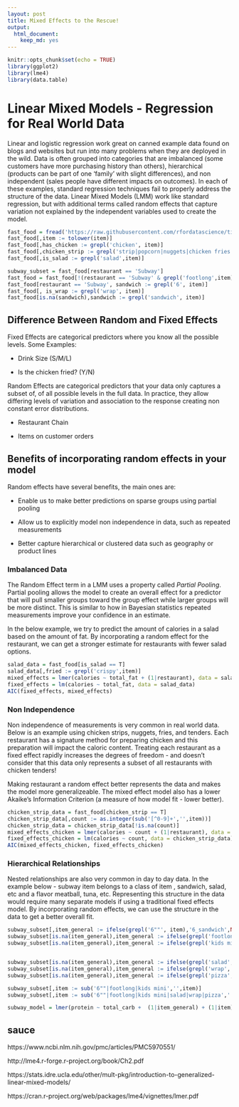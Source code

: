 ```yaml
---
layout: post
title: Mixed Effects to the Rescue!
output: 
  html_document: 
    keep_md: yes
---
```


```r
knitr::opts_chunk$set(echo = TRUE)
library(ggplot2)
library(lme4)
library(data.table)
```

# Linear Mixed Models - Regression for Real World Data

Linear and logistic regression work great on canned example data found on blogs and websites but
run into many problems when they are deployed in the wild.  Data is often grouped into categories 
that are imbalanced (some customers have more purchasing history than others), hierarchical 
(products can be part of one 'family' with slight differences), and non independent (sales people 
have different impacts on outcomes).  In each of these examples, standard regression 
techniques fail to properly address the structure of the data.  Linear Mixed Models (LMM) work like 
standard regression, but with additional terms called random effects that capture variation not 
explained by the independent variables used to create the model. 

```r
fast_food = fread('https://raw.githubusercontent.com/rfordatascience/tidytuesday/master/data/2018/2018-09-04/fastfood_calories.csv')
fast_food[,item := tolower(item)]
fast_food[,has_chicken := grepl('chicken', item)]
fast_food[,chicken_strip := grepl('strip|popcorn|nuggets|chicken fries|tenders',item)]
fast_food[,is_salad := grepl('salad',item)]

subway_subset = fast_food[restaurant == 'Subway']
fast_food = fast_food[!(restaurant == 'Subway' & grepl('footlong',item)) & !(restaurant == 'Subway' & grepl('kids mini',item))]
fast_food[restaurant == 'Subway', sandwich := grepl('6', item)]
fast_food[, is_wrap := grepl('wrap', item)]
fast_food[is.na(sandwich),sandwich := grepl('sandwich', item)]

```

## Difference Between Random and Fixed Effects

Fixed Effects are categorical predictors where you know all the possible levels.  Some Examples:

- Drink Size (S/M/L)

- Is the chicken fried? (Y/N)

Random Effects are categorical predictors that your data only captures a subset of, of all possible 
levels in the full data.  In practice, they allow differing levels of variation and association 
to the response creating non constant error distributions.

- Restaurant Chain 

- Items on customer orders

## Benefits of incorporating random effects in your model

Random effects have several benefits, the main ones are:

- Enable us to make better predictions on sparse groups using partial pooling

- Allow us to explicitly model non independence in data, such as repeated measurements

- Better capture hierarchical or clustered data such as geography or product lines


### Imbalanced Data
The Random Effect term in a LMM uses a property called *Partial Pooling*.  Partial pooling allows the model
to create an overall effect for a predictor that will pull smaller groups toward the group effect while 
larger groups will be more distinct.  This is similar to how in Bayesian statistics repeated measurements
improve your confidence in an estimate.

In the below example, we try to predict the amount of calories in a salad based on the amount of fat.
By incorporating a random effect for the restaurant, we can get a stronger estimate for restaurants
with fewer salad options.

```r
salad_data = fast_food[is_salad == T]
salad_data[,fried := grepl('crispy',item)]
mixed_effects = lmer(calories ~ total_fat + (1|restaurant), data = salad_data)
fixed_effects = lm(calories ~ total_fat, data = salad_data)
AIC(fixed_effects, mixed_effects)
```

### Non Independence 

Non independence of measurements is very common in real world data.  Below is an example using 
chicken strips, nuggets, fries, and tenders.  Each restaurant has a signature method for preparing 
chicken and this preparation will impact the caloric content.  Treating each restaurant as a fixed effect
rapidly increases the degrees of freedom - and doesn't consider that this data only represents a subset
of all restaurants with chicken tenders!

Making restaurant a random effect better represents the data and makes the model more generalizeable.
The mixed effect model also has a lower Akaike's Information Criterion (a measure of how model fit - lower 
better).



```r
chicken_strip_data = fast_food[chicken_strip == T]
chicken_strip_data[,count := as.integer(sub('[^0-9]+','',item))]
chicken_strip_data = chicken_strip_data[!is.na(count)]
mixed_effects_chicken = lmer(calories ~ count + (1|restaurant), data = chicken_strip_data)
fixed_effects_chicken = lm(calories ~ count, data = chicken_strip_data)
AIC(mixed_effects_chicken, fixed_effects_chicken)
```

### Hierarchical Relationships

Nested relationships are also very common in day to day data.  In the example below - subway item 
belongs to a class of item , sandwich, salad, etc and a flavor meatball, tuna, etc.  Representing this
structure in the data would require many separate models if using a traditional fixed effects model.
By incorporating random effects, we can use the structure in the data to get a better overall fit.

```r
subway_subset[,item_general := ifelse(grepl('6""', item),'6_sandwich',NA)]
subway_subset[is.na(item_general),item_general := ifelse(grepl('footlong', item),'12_sandwich',NA)]
subway_subset[is.na(item_general),item_general := ifelse(grepl('kids mini', item),'3_sandwich',NA)]


subway_subset[is.na(item_general),item_general := ifelse(grepl('salad', item),'salad',NA)]
subway_subset[is.na(item_general),item_general := ifelse(grepl('wrap', item),'wrap',NA)]
subway_subset[is.na(item_general),item_general := ifelse(grepl('pizza', item),'pizza',NA)]

subway_subset[,item := sub('6""|footlong|kids mini','',item)]
subway_subset[,item := sub('6""|footlong|kids mini|salad|wrap|pizza','',item)]

subway_model = lmer(protein ~ total_carb +  (1|item_general) + (1|item), data = subway_subset)
```


## sauce

https://www.ncbi.nlm.nih.gov/pmc/articles/PMC5970551/

http://lme4.r-forge.r-project.org/book/Ch2.pdf

https://stats.idre.ucla.edu/other/mult-pkg/introduction-to-generalized-linear-mixed-models/

https://cran.r-project.org/web/packages/lme4/vignettes/lmer.pdf

